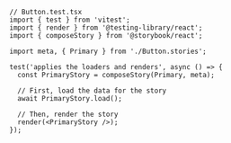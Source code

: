 ```tsx
// Button.test.tsx
import { test } from 'vitest';
import { render } from '@testing-library/react';
import { composeStory } from '@storybook/react';

import meta, { Primary } from './Button.stories';

test('applies the loaders and renders', async () => {
  const PrimaryStory = composeStory(Primary, meta);

  // First, load the data for the story
  await PrimaryStory.load();

  // Then, render the story
  render(<PrimaryStory />);
});
```
